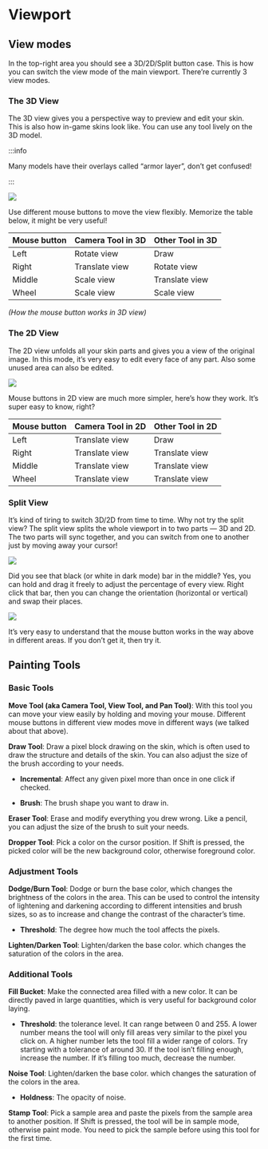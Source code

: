# Viewport

## View modes

In the top-right area you should see a 3D/2D/Split button case. This is how you can switch the view mode of the main viewport. There’re currently 3 view modes.

### The 3D View

The 3D view gives you a perspective way to preview and edit your skin. This is also how in-game skins look like. You can use any tool lively on the 3D model. 

:::info

Many models have their overlays called “armor layer”, don’t get confused!

:::

![](the-3d-view.png)

Use different mouse buttons to move the view flexibly. Memorize the table below, it might be very useful!

| Mouse button  | Camera Tool in 3D | Other Tool in 3D |
| ------------- | ----------------- | ---------------- |
| Left          | Rotate view       | Draw             |
| Right         | Translate view    | Rotate view      |
| Middle        | Scale view        | Translate view   |
| Wheel         | Scale view        | Scale view       |

*(How the mouse button works in 3D view)*

### The 2D View

The 2D view unfolds all your skin parts and gives you a view of the original image. In this mode, it’s very easy to edit every face of any part. Also some unused area can also be edited.

![](the-2d-view.png)

Mouse buttons in 2D view are much more simpler, here’s how they work. It’s super easy to know, right?

| Mouse button  | Camera Tool in 2D | Other Tool in 2D |
| ------------- | ----------------- | ---------------- |
| Left          | Translate view    | Draw             |
| Right         | Translate view    | Translate view   |
| Middle        | Translate view    | Translate view   |
| Wheel         | Translate view    | Translate view   |

### Split View

It’s kind of tiring to switch 3D/2D from time to time. Why not try the split view? The split view splits the whole viewport in to two parts — 3D and 2D. The two parts will sync together, and you can switch from one to another just by moving away your cursor!

![](split-view-updown.png)

Did you see that black (or white in dark mode) bar in the middle? Yes, you can hold and drag it freely to adjust the percentage of every view. Right click that bar, then you can change the orientation (horizontal or vertical) and swap their places.

![](split-view-leftright.png)

It’s very easy to understand that the mouse button works in the way above in different areas. If you don’t get it, then try it.

## Painting Tools

### Basic Tools

**Move Tool (aka Camera Tool, View Tool, and Pan Tool)**: With this tool you can move your view easily by holding and moving your mouse. Different mouse buttons in different view modes move in different ways (we talked about that above).

**Draw Tool**: Draw a pixel block drawing on the skin, which is often used to draw the structure and details of the skin. You can also adjust the size of the brush according to your needs.

- **Incremental**: Affect any given pixel more than once in one click if checked.

- **Brush**: The brush shape you want to draw in.

**Eraser Tool**: Erase and modify everything you drew wrong. Like a pencil, you can adjust the size of the brush to suit your needs.

**Dropper Tool**: Pick a color on the cursor position. If Shift is pressed, the picked color will be the new background color, otherwise foreground color.

### Adjustment Tools

**Dodge/Burn Tool**: Dodge or burn the base color, which changes the brightness of the colors in the area. This can be used to control the intensity of lightening and darkening according to different intensities and brush sizes, so as to increase and change the contrast of the character’s time.

- **Threshold**: The degree how much the tool affects the pixels.

**Lighten/Darken Tool**: Lighten/darken the base color. which changes the saturation of the colors in the area.

### Additional Tools

**Fill Bucket**: Make the connected area filled with a new color. It can be directly paved in large quantities, which is very useful for background color laying.

- **Threshold**: the tolerance level. It can range between 0 and 255. A lower number means the tool will only fill areas very similar to the pixel you click on. A higher number lets the tool fill a wider range of colors. Try starting with a tolerance of around 30. If the tool isn’t filling enough, increase the number. If it’s filling too much, decrease the number.

**Noise Tool**: Lighten/darken the base color. which changes the saturation of the colors in the area.

- **Holdness**: The opacity of noise.

**Stamp Tool**: Pick a sample area and paste the pixels from the sample area to another position. If Shift is pressed, the tool will be in sample mode, otherwise paint mode. You need to pick the sample before using this tool for the first time.